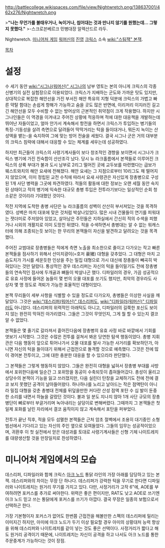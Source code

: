 http://battlecollege.wikispaces.com/file/view/Nightwretch.png/138637001/462x276/Nightwretch.png

>'''"나는 무언가를 불태우거나, 녹이거나, 씹어대는 것과 만나지 않기를 원했는데… 그렇지 못했다."'''
>-스크로븐베르크 민병대장 알렉산드르 라두.

Nightwretch. [[미니어처 게임]] [[워머신]]의 [[진영]] [[크릭스]] 소속 [[wiki:"스팀잭" 본잭]].

[[목차]]
= 설정 =
수 세기 동안 [[wiki:"시그나(워머신)" 시그나]]의 남부 영토는 본의 아니게 크릭스의 각종 신병기의 실전 실험장으로 이용되었다. 크릭스가 지배하는 군도와 가까운 탓도 있지만, 상대적으로 복잡한 해안선을 가진 부서진 해안 특유의 지형 덕분에 크릭스의 가볍고 빠른 약탈 함대는 손쉽게 항해가 가능하고 숨을 곳도 많은 반면에, 이리저리 이지러진 길고 긴 해안선을 모두 수비할 수 없는 방어상의 근본적인 취약점이 크게 작용했다. 하지만 시그나인들은 이 역경을 이겨내고 주어진 상황에 적응하며 적에 대한 대응책을 개발하는데 뛰어난 자들이었고, 얼마 안가서 계속해서 항전을 하면서 크릭스가 투입하는 병기들의 특징-기동성을 살려 측면으로 달려들어 딱딱거리는 턱을 들이대거나, 뭐든지 녹이는 산성액을 뱉는-을 숙지하여 그에 맞는 방어 전술을 세웠다. 결국 시그나 군은 거의 대부분의 크릭스 침략에 대해서 대응할 수 있는 체계를 세우는데 성공하였다.

하지만 최근들어 크릭스의 사령기계사들이 보다 창조적인 경향을 보이면서 시그나가 크릭스 병기에 가진 친숙함이 산산조각 났다. 당시 뉴 라크홀름에서 본잭들로 이루어진 크릭스의 상륙 부대가 불과 도시 남부로 2리그 떨어진 곳에 교두보를 마련했다는 급보가 웨스트와치의 해안 요새에 전해졌다. 해안 요새는 그 지점으로부터 10리그도 채 떨어지지 않았으며, 이미 정립된 교전 수칙에 따라서 요새 사령관은 자신있게 장총병으로 구성된 1개 사단 병력을 그곳에 파견하였다. 적들의 활동에 대한 정보는 오랜 세월 동안 숙지된 상태이고 적의 병기에 익숙한 대규모 총병 투입은 전투라기보다는 일상적인 순회 청소같은 것이리라 기대했던 것이다.

작전 지역에 도착한 총병 사단은 뉴 라크홀름의 성벽이 산산히 부서져있는 것을 목격하였다. 성벽은 마치 대포에 맞은 것처럼 박살나있었다. 많은 시내 건물들이 연기를 피워대는 잿더미로 주저앉아 있었고, 살아남은 주민들은 지하실에서 간신히 적의 수색을 피했거나 시외의 개활지로 이미 도망친 뒤였다. 적을 수색하면서 총병대는 알 수 없는 워캐스터에 의해 조종되는듯 보이는 한 무리의 본잭들이 자신을 발견하고 달려오는 것을 목격했다.

주어진 교범대로 장총병들은 적에게 측면 노출을 최소한으로 줄이고 다가오는 작고 빠른 본잭들을 점사하기 위해서 산미치광이(=호저 豪猪) 대형을 갖추었다. 그 대형은 마치 고슴도치가 가시를 세운듯한 인상을 주는 밀집 대형으로 가시 대신에 장총들이 빼곡히 박혀있다는 것만 달랐다. 통상적인 경우 데스리퍼는 자신의 턱을 들이밀기도 전에 장총병들의 연속적인 점사에 두개골과 뼈들이 박살나곤 했다. 디파일러의 경우, 가끔 성공적으로 유효 사정에 들어온 놈들이 몇 번의 오물 대포를 쏘기도 했지만, 최악의 경우라도 사상자 몇 명 정도로 격퇴가 가능한 효율적인 대형이었다.

본잭 무리들이 세부 사항을 식별할 수 있을 정도로 다가오자, 총병들은 이상한 사실을 깨달았다. 그것은 [[wiki:"데스리퍼(워머신)" 데스리퍼]]도, [[wiki:"디파일러(워머신)" 디파일러]]도 아니었다. 데스리퍼의 위력적인 아래턱도 아니고, 디파일러의 길쭉한 포신도 보이지 않는 완전히 막혀진 아가리였다. 그들은 그것이 무엇인지, 그게 뭘 할 수 있는지 결코 알 수 없었다.

본잭들은 몇 줄기로 갈라져서 흩어진다음에 장총병의 유효 사정 바로 바깥에서 기회를 엿보기 시작했다. 그것은 수많은 전투를 걸쳐서 봐온 당연한 탐색 행동이었다. 총병 지휘관은 다음 행동이 앞으로 튀어나가서 오물 대포를 발사 가능한 사거리를 확보하던가, 아니면 자신의 턱을 들이대기 위해서 근접전으로 돌격할 것으로 예측했다. 그것은 전에 많이 겪어본 전투이고, 그에 대한 충분한 대응을 할 수 있으리라 판단했다.

그 본잭들은 그렇게 행동하지 않았다. 그들은 완전히 대형을 넓혀서 장총병 부대를 사방에서 포위한다음에 일순간 그 포위망을 동공이 수축되듯이 좁혀들어갔다. 총성이 울리고 상당수의 본잭이 기능을 잃고 쓰러졌지만, 다음 실린더 탄창을 교체하기도 전에 전에 결코 보지 못했던 공격이 날아들어왔다. 하나하나를 노리고 날아드는 작은 점액탄이 아니라 밀집 대형을 갖춘 총병대 전체를 뒤덮을만한 커다란 산성 점액 포탄 수 십 발이 둔중한 소리를 내면서 하늘을 갈랐던 것이다. 불과 일 분도 지나지 않아 1개 사단 규모의 장총병단이 뼈로부터 부글거리며 녹아내리는 살덩이로 변해버렸다. 그때까지 그 본잭들은 첫 일제 포화를 날린 자리에서 결코 움직이지 않고 계속해서 포탄을 퍼부었다.

전투가 끝난 직후, 적을 모두 섬멸한 본잭들은 근처 암초 절벽에서 조용히 대기중인 소형 범선에서 기다리고 있는 자신의 주인 옆으로 모여들었다. 그들의 임무는 성공적이었으며, 귀환후 이 첫 실전에서 얻은 대성과를 토대로 사령기계사들은 신형 기체 나이트레치를 대량생산할 것을 만장일치로 찬성하였다.


= 미니어처 게임에서의 모습 =
데스리퍼, 디파일러와 함께 크릭스 [[아크 노드]] 통닭 라인의 가장 아래를 담당하고 있는 본잭. 데스리퍼와의 차이는 무장 단 하나다. 데스리퍼가 강력한 턱을 무기로 한다면 디파일러와 나이트레치는 원거리 무기를 가지고 있다. 다만, 사정거리가 고작 6"에, AOE를 부여하려면 포커스를 추가로 써야한다. 위력은 좋은 편이지만, RAT도 낮고 AOE로 쓰기엔 아크 노드 믿고 쓰는 통닭에게 포커스를 쓰기가 아깝다. 결국 무장은 일종의 보험으로서 선택하곤 한다.

가장 기본형이자 포커스가 없어도 한번쯤 근접전을 해볼만한 스펙의 데스리퍼에 밀리는 이미지긴 하지만, 아미에 아크 노드가 두기 이상 필요할 경우 아미의 상황대처 능력 향상을 위해 데스리퍼와 나이트레치를 같이 넣는 것도 좋은 선택이다. 사정거리가 짧다고 해도 원거리 공격이기 때문에, 나이트레치는 자신이 공격을 하고 나서도 아크 노드를 통한 주문중계가 가능하다는 것이 장점. 
